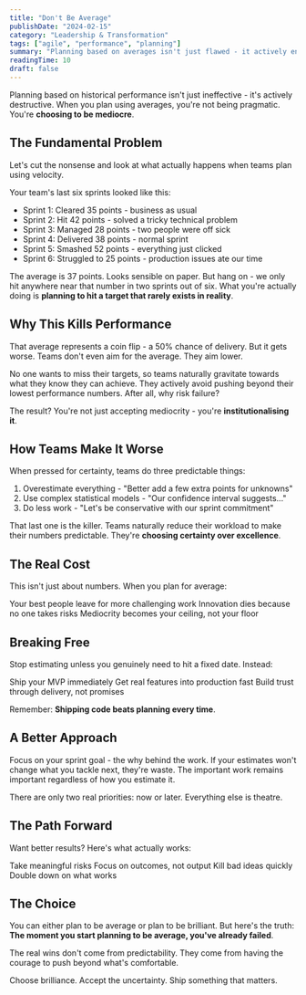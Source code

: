 ```yaml
---
title: "Don't Be Average"
publishDate: "2024-02-15"
category: "Leadership & Transformation"
tags: ["agile", "performance", "planning"]
summary: "Planning based on averages isn't just flawed - it actively encourages mediocrity. Here's why your planning process is holding you back."
readingTime: 10
draft: false
---
```


Planning based on historical performance isn't just ineffective - it's actively destructive. When you plan using averages, you're not being pragmatic. You're **choosing to be mediocre**.

## The Fundamental Problem

Let's cut the nonsense and look at what actually happens when teams plan using velocity.

Your team's last six sprints looked like this:
- Sprint 1: Cleared 35 points - business as usual
- Sprint 2: Hit 42 points - solved a tricky technical problem
- Sprint 3: Managed 28 points - two people were off sick
- Sprint 4: Delivered 38 points - normal sprint
- Sprint 5: Smashed 52 points - everything just clicked
- Sprint 6: Struggled to 25 points - production issues ate our time

The average is 37 points. Looks sensible on paper. But hang on - we only hit anywhere near that number in two sprints out of six. What you're actually doing is **planning to hit a target that rarely exists in reality**.

## Why This Kills Performance

That average represents a coin flip - a 50% chance of delivery. But it gets worse. Teams don't even aim for the average. They aim lower.

No one wants to miss their targets, so teams naturally gravitate towards what they know they can achieve. They actively avoid pushing beyond their lowest performance numbers. After all, why risk failure?

The result? You're not just accepting mediocrity - you're **institutionalising it**.

## How Teams Make It Worse

When pressed for certainty, teams do three predictable things:

1. Overestimate everything - "Better add a few extra points for unknowns"
2. Use complex statistical models - "Our confidence interval suggests..."
3. Do less work - "Let's be conservative with our sprint commitment"

That last one is the killer. Teams naturally reduce their workload to make their numbers predictable. They're **choosing certainty over excellence**.

## The Real Cost

This isn't just about numbers. When you plan for average:

Your best people leave for more challenging work
Innovation dies because no one takes risks
Mediocrity becomes your ceiling, not your floor

## Breaking Free

Stop estimating unless you genuinely need to hit a fixed date. Instead:

Ship your MVP immediately
Get real features into production fast
Build trust through delivery, not promises

Remember: **Shipping code beats planning every time**.

## A Better Approach

Focus on your sprint goal - the why behind the work. If your estimates won't change what you tackle next, they're waste. The important work remains important regardless of how you estimate it.

There are only two real priorities: now or later. Everything else is theatre.

## The Path Forward

Want better results? Here's what actually works:

Take meaningful risks
Focus on outcomes, not output
Kill bad ideas quickly
Double down on what works

## The Choice

You can either plan to be average or plan to be brilliant. But here's the truth: **The moment you start planning to be average, you've already failed**.

The real wins don't come from predictability. They come from having the courage to push beyond what's comfortable.

Choose brilliance. Accept the uncertainty. Ship something that matters.